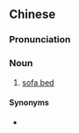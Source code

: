 {{also|梳化牀}}
==Chinese==
{{zh-forms|t2=梳化牀|type=21}}

===Pronunciation===
{{zh-pron
|c=so1 faa3-2 cong4
|cat=n
}}

===Noun===
{{zh-noun}}

# {{lb|zh|Cantonese}} [[sofa bed]] {{gloss|sofa that unfolds into a bed}}

====Synonyms====
* {{zh-l|沙發床}}

{{zh-cat|Furniture}}